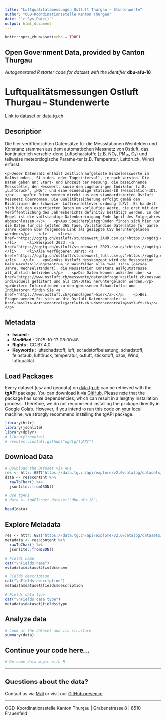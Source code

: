 ```yaml
---
title: "Luftqualitätsmessungen Ostluft Thurgau – Stundenwerte"
author: "OGD-Koordinationsstelle Kanton Thurgau"
date: "`r Sys.Date()`"
output: html_document
---
```


```r
knitr::opts_chunk$set(echo = TRUE)
```

## Open Government Data, provided by **Canton Thurgau**
*Autogenerated R starter code for dataset with the identifier* **dbu-afu-18**


# **Luftqualitätsmessungen Ostluft Thurgau – Stundenwerte**

[Link to dataset on data.tg.ch](https://data.tg.ch/explore/dataset/dbu-afu-18/information/)

## Description

<p>Die hier veröffentlichten Datensätze für die Messstationen Weinfelden und Konstanz stammen aus dem automatischen Messnetz von Ostluft, das kontinuierlich verschie-dene Luftschadstoffe (z.B. NO₂, PM₁₀, O₃) und teilweise meteorologische Parame-ter (z.B. Temperatur, Luftdruck, Wind) erfasst.</p>    <p>Jeder Datensatz enthält zeitlich aufgelöste Einzelmesswerte im Halbstunden-, Stun-den- oder Tagesintervall, je nach Version. Die Daten geben an: Start- und Endzeit der Messung, die bezeichnende Messstelle, den Messwert, sowie den zugehöri-gen Indikator (z.B. „Luftdruck“, „NO₂“) und eine eindeutige Stations-ID (Messstation-ID).</p>    <p>Die Daten werden direkt aus dem standardisierten Ostluft Messnetz übernommen. Die Qualitätssicherung erfolgt gemäß den Richtlinien der Schweizer Luftreinhaltever-ordnung (LRV). Es handelt sich bei den exportierten Daten um vorläufige Werte, die erst mit der Veröffentlichung des Jahresberichts definitiv bestätigt werden. In der Regel ist die vollständige Datenbereinigung Ende April des Folgejahres abgeschlossen.</p>    <p>Aus Speicherplatzgründen finden sich hier nur die Daten für die letzten 365 Tage. Vollständige Datensätze für ganze Jahre können über folgenden Link als gezippte CSV heruntergeladen werden:</p>    <ul>     <li><a href='https://ogdtg.ch/ostluft/stundenwert_JAHR.csv.gz'>https://ogdtg.ch/ostluft/stundenwert_JAHR.csv.gz</a></li>     <li>Beispiel 2023: <a href='https://ogdtg.ch/ostluft/stundenwert_2023.csv.gz'>https://ogdtg.ch/ostluft/stundenwert_2023.csv.gz</a></li>     <li>Alle verfügbaren Jahre: <a href='https://ogdtg.ch/ostluft/stundenwert_full.csv.gz'>https://ogdtg.ch/ostluft/stundenwert_full.csv.gz</a></li>   </ul>    <p>Gemäss Ostluft Messkonzept wird die Messstation beim Berufsbildungszentrum in Weinfelden alle zwei Jahre (gerade Jahre; Wechselstandort), die Messstation Konstanz Wallgutstrasse alljährlich betrieben.</p>    <p>Die Daten können außerdem über <a href='https://www.ostluft.ch/messwerte/datenabfrage'>ostluft.ch/messwerte/datenabfrage</a> individuell gefiltert und als CSV-Datei heruntergeladen werden.</p>    <p>Weitere Informationen zu den gemessenen Schadstoffen und Indikatoren finden Sie <a href='https://www.ostluft.ch/grundlagen'>hier</a>.</p>    <p>Bei Fragen wenden Sie sich an die Ostluft Datenzentrale: <a href='mailto:datenezentrale@ostluft.ch'>datenezentrale@ostluft.ch</a></p>

## Metadata

- **Issued**                   : 
- **Modified**                 : 2025-10-13 08:00:48
- **Rights**                   : CC BY 4.0
- **Keywords**                 : luftschadstoff, luft, schadstoffbelastung, schadstoff, feinstaub, luftdruck, temperatur, ostluft, stickstoff, ozon, Wind, luftqualität

## Load Packages

Every dataset (csv and geodata) on [data.tg.ch](https://data.tg.ch/pages/start/) can be retrieved with the **tgAPI** package. You can download it via [GitHub](https://github.com/ogdtg/tgAPI). Please note that the package has some dependencies, which can result in a lengthy installation process. Therefore, we do not recommend installing the package directly in Google Colab. However, if you intend to run this code on your local machine, we strongly recommend installing the tgAPI package.

```r
library(httr)
library(jsonlite)
library(dplyr)
# library(remotes)
# remotes::install.github("ogdtg/tgAPI")

```


## Download Data


```r
# Download the Dataset via API
res <- httr::GET("https://data.tg.ch/api/explore/v2.0/catalog/datasets/dbu-afu-18/exports/json")
data <- res$content %>%
  rawToChar() %>%
  jsonlite::fromJSON()

# Use tgAPI
# data <- tgAPI::get_dataset("dbu-afu-18")

head(data)

```


## Explore Metadata

```r

res <- httr::GET("https://data.tg.ch/api/explore/v2.0/catalog/datasets/dbu-afu-18")
metadata <- res$content %>%
  rawToChar() %>%
  jsonlite::fromJSON()

# Fields name
cat("\nFields name")
metadata$dataset$fields$name

# Fields description
cat("\nFields description")
metadata$dataset$fields$description

# Fields data type
cat("\nFields data type")
metadata$dataset$fields$type

```


## Analyze data

```r

# Look at the dataset and its structure
summary(data)

```


## Continue your code here...


```r
# Do some data magic with R
```

------------------------------------------------------------------------

## Questions about the data?

Contact us via [Mail](mailto:ogd@tg.ch) or visit our [GitHub presence](https://github.com/ogdtg)


------------------------------------------------------------------------

OGD-Koordinationsstelle Kanton Thurgau | Grabenstrasse 8 | 8510 Frauenfeld
